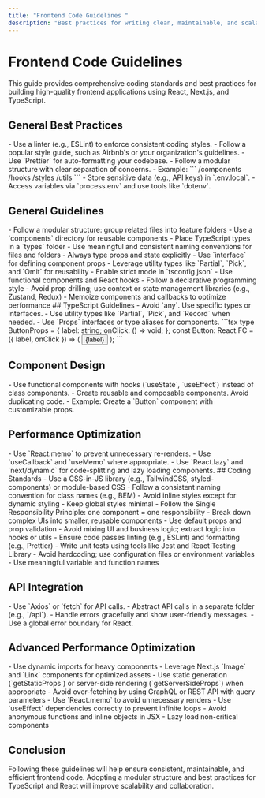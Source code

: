 ```yaml
---
title: "Frontend Code Guidelines "
description: "Best practices for writing clean, maintainable, and scalable frontend code using React, Next.js, and TypeScript."
---
```


# Frontend Code Guidelines

This guide provides comprehensive coding standards and best practices for building high-quality frontend applications using React, Next.js, and TypeScript.

## General Best Practices

<AccordionGroup>
  <Accordion title="Code Consistency">
    - Use a linter (e.g., ESLint) to enforce consistent coding styles. - Follow
    a popular style guide, such as Airbnb's or your organization's guidelines. -
    Use `Prettier` for auto-formatting your codebase.
  </Accordion>
  <Accordion title="Folder Structure">
    - Follow a modular structure with clear separation of concerns. - Example:
    ``` /components  /hooks /styles /utils ```
  </Accordion>
  <Accordion title="Environment Variables">
    - Store sensitive data (e.g., API keys) in `.env.local`. - Access variables
    via `process.env` and use tools like `dotenv`.
  </Accordion>
</AccordionGroup>

## General Guidelines

<AccordionGroup>
  <Accordion title="Project Structure">
    - Follow a modular structure: group related files into feature folders  
    - Use a `components` directory for reusable components  
    - Place TypeScript types in a `types` folder  
    - Use meaningful and consistent naming conventions for files and folders
  </Accordion>
  <Accordion title="TypeScript Practices">
    - Always type props and state explicitly  
    - Use `interface` for defining component props  
    - Leverage utility types like `Partial`, `Pick`, and `Omit` for reusability  
    - Enable strict mode in `tsconfig.json`
  </Accordion>
  <Accordion title="React Best Practices">
    - Use functional components and React hooks  
    - Follow a declarative programming style  
    - Avoid prop drilling; use context or state management libraries (e.g., Zustand, Redux)  
    - Memoize components and callbacks to optimize performance
  </Accordion>
</AccordionGroup>
## TypeScript Guidelines

<Steps>
  <Step title="Use Strong Typing">
    - Avoid `any`. Use specific types or interfaces.  
    - Use utility types like `Partial<T>`, `Pick<T>`, and `Record<K, T>` when needed.
  </Step>
  <Step title="Props and State">
    - Use `Props` interfaces or type aliases for components.
    ```tsx
    type ButtonProps = {
      label: string;
      onClick: () => void;
    };
    const Button: React.FC<ButtonProps> = ({ label, onClick }) => (
      <button onClick={onClick}>{label}</button>
    );
    ```
  </Step>
</Steps>

## Component Design

<AccordionGroup>
  <Accordion title="Functional Components">
    - Use functional components with hooks (`useState`, `useEffect`) instead of
    class components.
  </Accordion>
  <Accordion title="Reusability">
    - Create reusable and composable components. Avoid duplicating code. -
    Example: Create a `Button` component with customizable props.
  </Accordion>
</AccordionGroup>

## Performance Optimization

<Steps>
  <Step title="Avoid Re-renders">
    - Use `React.memo` to prevent unnecessary re-renders. - Use `useCallback`
    and `useMemo` where appropriate.
  </Step>
  <Step title="Lazy Loading">
    - Use `React.lazy` and `next/dynamic` for code-splitting and lazy loading
    components.
  </Step>
</Steps>
## Coding Standards

<AccordionGroup>
  <Accordion title="Styling">
    - Use a CSS-in-JS library (e.g., TailwindCSS, styled-components) or module-based CSS  
    - Follow a consistent naming convention for class names (e.g., BEM)  
    - Avoid inline styles except for dynamic styling  
    - Keep global styles minimal
  </Accordion>
  <Accordion title="Component Design">
    - Follow the Single Responsibility Principle: one component = one responsibility  
    - Break down complex UIs into smaller, reusable components  
    - Use default props and prop validation  
    - Avoid mixing UI and business logic; extract logic into hooks or utils
  </Accordion>
  <Accordion title="Code Quality">
    - Ensure code passes linting (e.g., ESLint) and formatting (e.g., Prettier)  
    - Write unit tests using tools like Jest and React Testing Library  
    - Avoid hardcoding; use configuration files or environment variables  
    - Use meaningful variable and function names
  </Accordion>
</AccordionGroup>

## API Integration

<AccordionGroup>
  <Accordion title="Use Axios or Fetch">
    - Use `Axios` or `fetch` for API calls. - Abstract API calls in a separate
    folder (e.g., `/api`).
  </Accordion>
  <Accordion title="Error Handling">
    - Handle errors gracefully and show user-friendly messages. - Use a global
    error boundary for React.
  </Accordion>
</AccordionGroup>

## Advanced Performance Optimization

<AccordionGroup>
  <Accordion title="Next.js Optimizations">
    - Use dynamic imports for heavy components  
    - Leverage Next.js `Image` and `Link` components for optimized assets  
    - Use static generation (`getStaticProps`) or server-side rendering (`getServerSideProps`) when appropriate  
    - Avoid over-fetching by using GraphQL or REST API with query parameters
  </Accordion>
  <Accordion title="React Optimizations">
    - Use `React.memo` to avoid unnecessary renders  
    - Use `useEffect` dependencies correctly to prevent infinite loops  
    - Avoid anonymous functions and inline objects in JSX  
    - Lazy load non-critical components
  </Accordion>
</AccordionGroup>

## Conclusion

Following these guidelines will help ensure consistent, maintainable, and efficient frontend code. Adopting a modular structure and best practices for TypeScript and React will improve scalability and collaboration.

